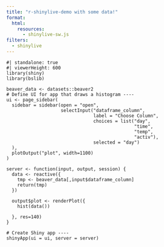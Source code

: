 ```yaml
---
title: "r-shinylive-demo with some data!"
format:
  html:
    resources: 
      - shinylive-sw.js
filters:
  - shinylive
---
```


```shinylive-r
#| standalone: true
#| viewerHeight: 600
library(shiny)
library(bslib)

beaver_data <- datasets::beaver2
# Define UI for app that draws a histogram ----
ui <- page_sidebar(
  sidebar = sidebar(open = "open",
                    selectInput("dataframe_column",
                                label = "Choose Column",
                                choices = list("day",
                                               "time",
                                               "temp",
                                               "activ"),
                                selected = "day")
  ),
  plotOutput("plot", width=1100)
)

server <- function(input, output, session) {
  data <- reactive({
    tmp <- beaver_data[,input$dataframe_column]
    return(tmp)
  })
  
  output$plot <- renderPlot({
    hist(data())
   
  }, res=140)
}

# Create Shiny app ----
shinyApp(ui = ui, server = server)
```